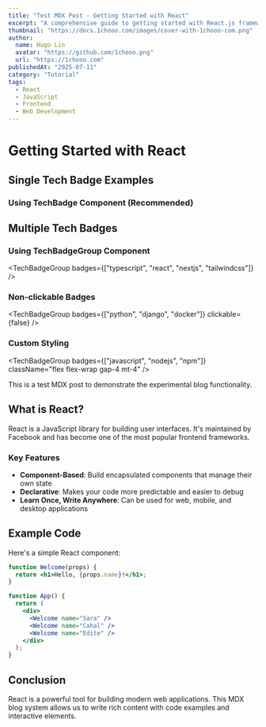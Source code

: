 ```yaml
---
title: "Test MDX Post - Getting Started with React"
excerpt: "A comprehensive guide to getting started with React.js framework"
thumbnail: "https://docs.1chooo.com/images/cover-with-1chooo-com.png"
author:
  name: Hugo Lin
  avatar: "https://github.com/1chooo.png"
  url: "https://1chooo.com"
publishedAt: "2025-07-11"
category: "Tutorial"
tags:
  - React
  - JavaScript
  - Frontend
  - Web Development
---
```


# Getting Started with React

## Single Tech Badge Examples

### Using TechBadge Component (Recommended)
<TechBadge badge="typescript" />
<TechBadge badge="react" />
<TechBadge badge="nextjs" />

## Multiple Tech Badges

### Using TechBadgeGroup Component
<TechBadgeGroup badges={["typescript", "react", "nextjs", "tailwindcss"]} />

### Non-clickable Badges
<TechBadgeGroup badges={["python", "django", "docker"]} clickable={false} />

### Custom Styling
<TechBadgeGroup 
  badges={["javascript", "nodejs", "npm"]} 
  className="flex flex-wrap gap-4 mt-4"
/>

This is a test MDX post to demonstrate the experimental blog functionality.

## What is React?

React is a JavaScript library for building user interfaces. It's maintained by Facebook and has become one of the most popular frontend frameworks.

### Key Features

- **Component-Based**: Build encapsulated components that manage their own state
- **Declarative**: Makes your code more predictable and easier to debug
- **Learn Once, Write Anywhere**: Can be used for web, mobile, and desktop applications

## Example Code

Here's a simple React component:

```jsx
function Welcome(props) {
  return <h1>Hello, {props.name}!</h1>;
}

function App() {
  return (
    <div>
      <Welcome name="Sara" />
      <Welcome name="Cahal" />
      <Welcome name="Edite" />
    </div>
  );
}
```

## Conclusion

React is a powerful tool for building modern web applications. This MDX blog system allows us to write rich content with code examples and interactive elements.
